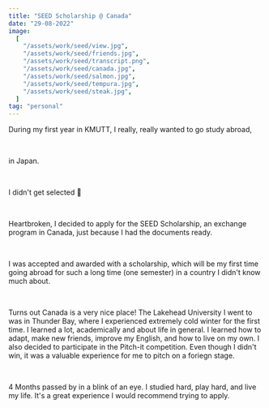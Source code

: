 ```yaml
---
title: "SEED Scholarship @ Canada"
date: "29-08-2022"
image:
  [
    "/assets/work/seed/view.jpg",
    "/assets/work/seed/friends.jpg",
    "/assets/work/seed/transcript.png",
    "/assets/work/seed/canada.jpg",
    "/assets/work/seed/salmon.jpg",
    "/assets/work/seed/tempura.jpg",
    "/assets/work/seed/steak.jpg",
  ]
tag: "personal"
---
```


During my first year in KMUTT, I really, really wanted to go study abroad,

&nbsp;

in Japan.

&nbsp;

I didn't get selected 🥲

&nbsp;

Heartbroken, I decided to apply for the SEED Scholarship, an exchange program in Canada,
just because I had the documents ready.

&nbsp;

I was accepted and awarded with a scholarship, which will be my first time going
abroad for such a long time (one semester) in a country I didn't know much about.

&nbsp;

Turns out Canada is a very nice place! The Lakehead University I went to was in Thunder Bay,
where I experienced extremely cold winter for the first time. I learned a lot, academically
and about life in general. I learned how to adapt, make new friends, improve my English, and
how to live on my own. I also decided to participate in the Pitch-it competition.
Even though I didn't win, it was a valuable experience for me to pitch on a foriegn stage.

&nbsp;

4 Months passed by in a blink of an eye. I studied hard, play hard, and live my life.
It's a great experience I would recommend trying to apply.
